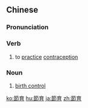 {{also|节育}}
==Chinese==
{{zh-forms|s=节育}}

===Pronunciation===
{{zh-pron
|m=jiéyù
|c=zit3 juk6
|mn=chiat-io̍k
|cat=v,n
}}

===Verb===
{{zh-verb}}

# to [[practice]] [[contraception]]

===Noun===
{{zh-noun}}

# [[birth control]]

{{zh-cat|Advanced}}

[[ko:節育]]
[[hu:節育]]
[[ja:節育]]
[[zh:節育]]
